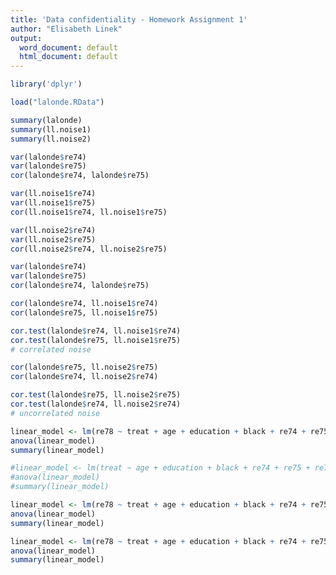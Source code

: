 ---
title: 'Data confidentiality - Homework Assignment 1'
author: "Elisabeth Linek"
output:
  word_document: default
  html_document: default
---

```{r}
library('dplyr')

load("lalonde.RData")

summary(lalonde)
summary(ll.noise1)
summary(ll.noise2)

var(lalonde$re74)
var(lalonde$re75)
cor(lalonde$re74, lalonde$re75)

var(ll.noise1$re74)
var(ll.noise1$re75)
cor(ll.noise1$re74, ll.noise1$re75)

var(ll.noise2$re74)
var(ll.noise2$re75)
cor(ll.noise2$re74, ll.noise2$re75)

var(lalonde$re74)
var(lalonde$re75)
cor(lalonde$re74, lalonde$re75)

cor(lalonde$re74, ll.noise1$re74)
cor(lalonde$re75, ll.noise1$re75)

cor.test(lalonde$re74, ll.noise1$re74)
cor.test(lalonde$re75, ll.noise1$re75)
# correlated noise

cor(lalonde$re75, ll.noise2$re75)
cor(lalonde$re74, ll.noise2$re74)

cor.test(lalonde$re75, ll.noise2$re75)
cor.test(lalonde$re74, ll.noise2$re74)
# uncorrelated noise

linear_model <- lm(re78 ~ treat + age + education + black + re74 + re75, data=lalonde)
anova(linear_model)
summary(linear_model)

#linear_model <- lm(treat ~ age + education + black + re74 + re75 + re78, data=lalonde %>% filter(treat == 1))
#anova(linear_model)
#summary(linear_model)

linear_model <- lm(re78 ~ treat + age + education + black + re74 + re75, data=ll.noise1)
anova(linear_model)
summary(linear_model)

linear_model <- lm(re78 ~ treat + age + education + black + re74 + re75, data=ll.noise2)
anova(linear_model)
summary(linear_model)
```


